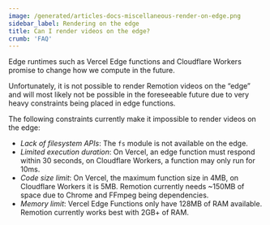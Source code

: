 ```yaml
---
image: /generated/articles-docs-miscellaneous-render-on-edge.png
sidebar_label: Rendering on the edge
title: Can I render videos on the edge?
crumb: 'FAQ'
---
```


Edge runtimes such as Vercel Edge functions and Cloudflare Workers promise to change how we compute in the future.

Unfortunately, it is not possible to render Remotion videos on the “edge” and will most likely not be possible in the foreseeable future due to very heavy constraints being placed in edge functions.

The following constraints currently make it impossible to render videos on the edge:

- _Lack of filesystem APIs_: The `fs` module is not available on the edge.
- _Limited execution duration_: On Vercel, an edge function must respond within 30 seconds, on Cloudflare Workers, a function may only run for 10ms.
- _Code size limit_: On Vercel, the maximum function size in 4MB, on Cloudflare Workers it is 5MB. Remotion currently needs ~150MB of space due to Chrome and FFmpeg being dependencies.
- _Memory limit_: Vercel Edge Functions only have 128MB of RAM available. Remotion currently works best with 2GB+ of RAM.
